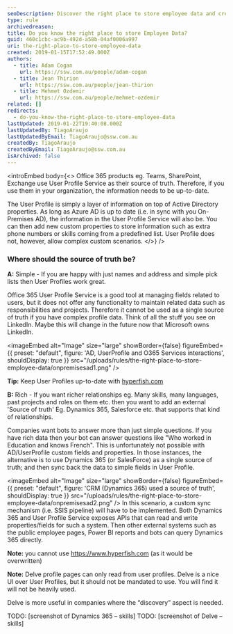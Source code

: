 ```yaml
---
seoDescription: Discover the right place to store employee data and create a single source of truth with Microsoft Office 365 products, Dynamics 365, or Salesforce.
type: rule
archivedreason:
title: Do you know the right place to store Employee Data?
guid: 460c1cbc-ac9b-492d-a58b-04af0006a997
uri: the-right-place-to-store-employee-data
created: 2019-01-15T17:52:49.000Z
authors:
  - title: Adam Cogan
    url: https://ssw.com.au/people/adam-cogan
  - title: Jean Thirion
    url: https://ssw.com.au/people/jean-thirion
  - title: Mehmet Ozdemir
    url: https://ssw.com.au/people/mehmet-ozdemir
related: []
redirects:
  - do-you-know-the-right-place-to-store-employee-data
lastUpdated: 2019-01-22T19:40:08.000Z
lastUpdatedBy: TiagoAraujo
lastUpdatedByEmail: TiagoAraujo@ssw.com.au
createdBy: TiagoAraujo
createdByEmail: TiagoAraujo@ssw.com.au
isArchived: false
---
```


<introEmbed
  body={<>
Office 365 products eg. Teams, SharePoint, Exchange use User Profile Service as their source of truth. Therefore, if you use them in your organization, the information needs to be up-to-date.

The User Profile is simply a layer of information on top of Active Directory properties. As long as Azure AD is up to date (i.e. in sync with you On-Premises AD), the information in the User Profile Service will also be. You can then add new custom properties to store information such as extra phone numbers or skills coming from a predefined list. User Profile does not, however, allow complex custom scenarios.
  </>}
/>
### Where should the source of truth be?

**A:** Simple - If you are happy with just names and address and simple pick lists then User Profiles work great.

Office 365 User Profile Service is a good tool at managing fields related to users, but it does not offer any functionality to maintain related data such as responsibilities and projects. Therefore it cannot be used as a single source of truth if you have complex profile data. Think of all the stuff you see on LinkedIn. Maybe this will change in the future now that Microsoft owns LinkedIn.


<imageEmbed
  alt="Image"
  size="large"
  showBorder={false}
  figureEmbed={{
    preset: "default",
    figure: 'AD, UserProfile and O365 Services interactions',
    shouldDisplay: true
  }}
  src="/uploads/rules/the-right-place-to-store-employee-data/onpremisesad1.png"
/>

**Tip:** Keep User Profiles up-to-date with [hyperfish.com](https://www.hyperfish.com/)

**B:** Rich - If you want richer relationships eg. Many skills, many languages, past projects and roles on them etc. then you want to add an external 'Source of truth' Eg. Dynamics 365, Salesforce etc. that supports that kind of relationships.

Companies want bots to answer more than just simple questions. If you have rich data then your bot can answer questions like "Who worked in Education and knows French". This is unfortunately not possible with AD/UserProfile custom fields and properties. In those instances, the alternative is to use Dynamics 365 (or SalesForce) as a single source of truth; and then sync back the data to simple fields in User Profile.


<imageEmbed
  alt="Image"
  size="large"
  showBorder={false}
  figureEmbed={{
    preset: "default",
    figure: 'CRM (Dynamics 365) used a source of truth',
    shouldDisplay: true
  }}
  src="/uploads/rules/the-right-place-to-store-employee-data/onpremisesad2.png"
/>
 In this scenario, a custom sync mechanism (i.e. SSIS pipeline) will have to be implemented. Both Dynamics 365 and User Profile Service exposes APIs that can read and write properties/fields for such a system.
Then other external systems such as the public employee pages, Power BI reports and bots can query Dynamics 365 directly.

**Note:** you cannot use https://www.hyperfish.com (as it would be overwritten)

**Note:** Delve profile pages can only read from user profiles. Delve is a nice UI over User Profiles, but it should not be mandated to use. You will find it will not be heavily used.

Delve is more useful in companies where the “discovery” aspect is needed.

TODO: [screenshot of Dynamics 365 – skills]
TODO: [screenshot of Delve – skills]
